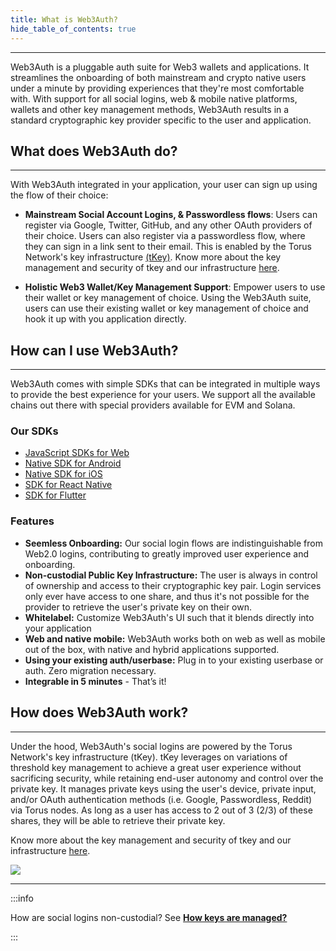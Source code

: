 ```yaml
---
title: What is Web3Auth?
hide_table_of_contents: true
---
```



---

Web3Auth is a pluggable auth suite for Web3 wallets and applications. It streamlines the onboarding of both mainstream and crypto native users under a
minute by providing experiences that they're most comfortable with. With support for all social logins, web & mobile native platforms, wallets and
other key management methods, Web3Auth results in a standard cryptographic key provider specific to the user and application.

## What does Web3Auth do?

---

With Web3Auth integrated in your application, your user can sign up using the flow of their choice:

- **Mainstream Social Account Logins, & Passwordless flows**: Users can register via Google, Twitter, GitHub, and any other OAuth providers of their
  choice. Users can also register via a passwordless flow, where they can sign in a link sent to their email. This is enabled by the Torus Network's
  key infrastructure [(tKey)](https://github.com/tkey/tkey). Know more about the key management and security of tkey and our infrastructure
  [here](./key-management-and-security.mdx).

- **Holistic Web3 Wallet/Key Management Support**: Empower users to use their wallet or key management of choice. Using the Web3Auth suite, users can
  use their existing wallet or key management of choice and hook it up with you application directly.

<ModalAnim />

## How can I use Web3Auth?

---

Web3Auth comes with simple SDKs that can be integrated in multiple ways to provide the best experience for your users. We support all the available
chains out there with special providers available for EVM and Solana.

### Our SDKs

- [JavaScript SDKs for Web](./api-reference/web/choosesdk.mdx)
- [Native SDK for Android](./api-reference/android/setting-up.mdx)
- [Native SDK for iOS](./api-reference/ios/setting-up.mdx)
- [SDK for React Native](./api-reference/react-native/setting-up.mdx)
- [SDK for Flutter](./api-reference/flutter/setting-up.mdx)

### Features

- **Seemless Onboarding:** Our social login flows are indistinguishable from Web2.0 logins, contributing to greatly improved user experience and
  onboarding.
- **Non-custodial Public Key Infrastructure:** The user is always in control of ownership and access to their cryptographic key pair. Login services
  only ever have access to one share, and thus it's not possible for the provider to retrieve the user's private key on their own.
- **Whitelabel:** Customize Web3Auth's UI such that it blends directly into your application
- **Web and native mobile:** Web3Auth works both on web as well as mobile out of the box, with native and hybrid applications supported.
- **Using your existing auth/userbase:** Plug in to your existing userbase or auth. Zero migration necessary.
- **Integrable in 5 minutes** - That’s it!

## How does Web3Auth work?

---

Under the hood, Web3Auth's social logins are powered by the Torus Network's key infrastructure (tKey). tKey leverages on variations of threshold key
management to achieve a great user experience without sacrificing security, while retaining end-user autonomy and control over the private key. It
manages private keys using the user's device, private input, and/or OAuth authentication methods (i.e. Google, Passwordless, Reddit) via Torus nodes.
As long as a user has access to 2 out of 3 (2/3) of these shares, they will be able to retrieve their private key.

Know more about the key management and security of tkey and our infrastructure [here](./technical-architecture).

<div style={{ flexBasis: "300px", flexGrow: "1", textAlign: "center" }}>
  <img src="/contents/keyshares.png" style={{ alignSelf: "center", maxWidth: "100%" }} />
</div>

---

:::info

How are social logins non-custodial? See [**How keys are managed?**](./how-web3auth-works)

:::
